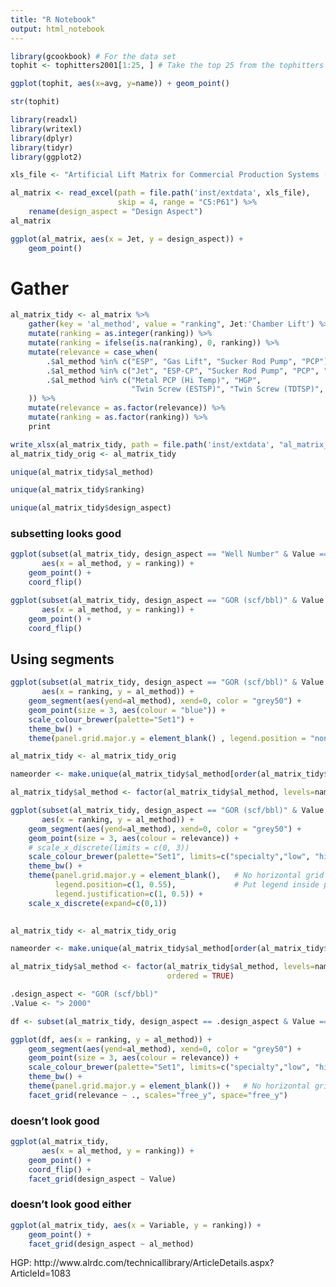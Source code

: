 ```yaml
---
title: "R Notebook"
output: html_notebook
---
```


```r
library(gcookbook) # For the data set
tophit <- tophitters2001[1:25, ] # Take the top 25 from the tophitters data set

ggplot(tophit, aes(x=avg, y=name)) + geom_point()
```

```r
str(tophit)
```


```r
library(readxl)
library(writexl)
library(dplyr)
library(tidyr)
library(ggplot2)

xls_file <- "Artificial Lift Matrix for Commercial Production Systems (CPS)14Aug062.xlsx"

al_matrix <- read_excel(path = file.path('inst/extdata', xls_file), 
                        skip = 4, range = "C5:P61") %>% 
    rename(design_aspect = "Design Aspect")
al_matrix
```


```r


ggplot(al_matrix, aes(x = Jet, y = design_aspect)) +
    geom_point()

```

# Gather

```r
al_matrix_tidy <- al_matrix %>% 
    gather(key = 'al_method', value = "ranking", Jet:'Chamber Lift') %>% 
    mutate(ranking = as.integer(ranking)) %>% 
    mutate(ranking = ifelse(is.na(ranking), 0, ranking)) %>% 
    mutate(relevance = case_when(
        .$al_method %in% c("ESP", "Gas Lift", "Sucker Rod Pump", "PCP") ~ "high",
        .$al_method %in% c("Jet", "ESP-CP", "Sucker Rod Pump", "PCP", "HSP") ~ "low",
        .$al_method %in% c("Metal PCP (Hi Temp)", "HGP", 
                           "Twin Screw (ESTSP)", "Twin Screw (TDTSP)", "Chamber Lift") ~ "specialty"
    )) %>% 
    mutate(relevance = as.factor(relevance)) %>% 
    mutate(ranking = as.factor(ranking)) %>% 
    print

write_xlsx(al_matrix_tidy, path = file.path('inst/extdata', "al_matrix_tidy.xlsx"))
al_matrix_tidy_orig <- al_matrix_tidy
```

```r
unique(al_matrix_tidy$al_method)
```

```r
unique(al_matrix_tidy$ranking)
```

```r
unique(al_matrix_tidy$design_aspect)
```


### subsetting looks good

```r
ggplot(subset(al_matrix_tidy, design_aspect == "Well Number" & Value == "< 25", ), 
       aes(x = al_method, y = ranking)) +
    geom_point() +
    coord_flip()
```


```r
ggplot(subset(al_matrix_tidy, design_aspect == "GOR (scf/bbl)" & Value == "< 500", ), 
       aes(x = al_method, y = ranking)) +
    geom_point() +
    coord_flip()
```

## Using segments

```r
ggplot(subset(al_matrix_tidy, design_aspect == "GOR (scf/bbl)" & Value == "< 500", ), 
       aes(x = ranking, y = al_method)) +
    geom_segment(aes(yend=al_method), xend=0, color = "grey50") +
    geom_point(size = 3, aes(colour = "blue")) +
    scale_colour_brewer(palette="Set1") +
    theme_bw() +
    theme(panel.grid.major.y = element_blank() , legend.position = "none")   # No horizontal grid lines

```

```r
al_matrix_tidy <- al_matrix_tidy_orig

nameorder <- make.unique(al_matrix_tidy$al_method[order(al_matrix_tidy$relevance, al_matrix_tidy$ranking)])

al_matrix_tidy$al_method <- factor(al_matrix_tidy$al_method, levels=nameorder)

ggplot(subset(al_matrix_tidy, design_aspect == "GOR (scf/bbl)" & Value == "< 500"),
       aes(x = ranking, y = al_method)) +
    geom_segment(aes(yend=al_method), xend=0, color = "grey50") +
    geom_point(size = 3, aes(colour = relevance)) +
    # scale_x_discrete(limits = c(0, 3)) 
    scale_colour_brewer(palette="Set1", limits=c("specialty","low", "high")) +
    theme_bw() +
    theme(panel.grid.major.y = element_blank(),   # No horizontal grid lines
          legend.position=c(1, 0.55),             # Put legend inside plot area
          legend.justification=c(1, 0.5)) +
    scale_x_discrete(expand=c(0,1))
    
```

```r
al_matrix_tidy <- al_matrix_tidy_orig

nameorder <- make.unique(al_matrix_tidy$al_method[order(al_matrix_tidy$relevance, al_matrix_tidy$ranking)])

al_matrix_tidy$al_method <- factor(al_matrix_tidy$al_method, levels=nameorder, 
                                   ordered = TRUE)

.design_aspect <- "GOR (scf/bbl)"
.Value <- "> 2000"

df <- subset(al_matrix_tidy, design_aspect == .design_aspect & Value == .Value )

ggplot(df, aes(x = ranking, y = al_method)) +
    geom_segment(aes(yend=al_method), xend=0, color = "grey50") +
    geom_point(size = 3, aes(colour = relevance)) +
    scale_colour_brewer(palette="Set1", limits=c("specialty","low", "high")) +
    theme_bw() +
    theme(panel.grid.major.y = element_blank()) +   # No horizontal grid lines
    facet_grid(relevance ~ ., scales="free_y", space="free_y")
```


### doesn't look good

```r
ggplot(al_matrix_tidy, 
       aes(x = al_method, y = ranking)) +
    geom_point() +
    coord_flip() +
    facet_grid(design_aspect ~ Value)

```

### doesn't look good either

```r
ggplot(al_matrix_tidy, aes(x = Variable, y = ranking)) +
    geom_point() +
    facet_grid(design_aspect ~ al_method)
```


HGP: http://www.alrdc.com/technicallibrary/ArticleDetails.aspx?ArticleId=1083
